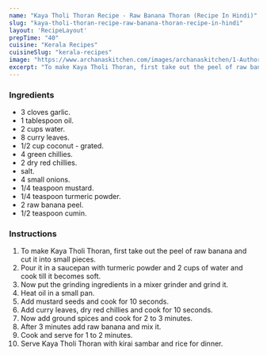 ---
name: "Kaya Tholi Thoran Recipe - Raw Banana Thoran (Recipe In Hindi)"
slug: "kaya-tholi-thoran-recipe-raw-banana-thoran-recipe-in-hindi"
layout: 'RecipeLayout'
prepTime: "40"
cuisine: "Kerala Recipes"
cuisineSlug: "kerala-recipes"
image: "https://www.archanaskitchen.com/images/archanaskitchen/1-Author/Karthika_Gopalakrishnan/Kaya_Tholi_Thoran.jpg"
excerpt: "To make Kaya Tholi Thoran, first take out the peel of raw banana and cut it into small pieces"
---

### Ingredients

-  3 cloves garlic.
-  1 tablespoon oil.
-  2 cups water.
-  8 curry leaves.
-  1/2 cup coconut - grated.
-  4 green chillies.
-  2 dry red chillies.
-  salt.
-  4 small onions.
-  1/4 teaspoon mustard.
-  1/4 teaspoon turmeric powder.
- 2 raw banana peel.
-  1/2 teaspoon cumin.

### Instructions

1. To make Kaya Tholi Thoran, first take out the peel of raw banana and cut it into small pieces.
1. Pour it in a saucepan with turmeric powder and 2 cups of water and cook till it becomes soft.
1. Now put the grinding ingredients in a mixer grinder and grind it.
1. Heat oil in a small pan.
1. Add mustard seeds and cook for 10 seconds.
1. Add curry leaves, dry red chillies and cook for 10 seconds.
1. Now add ground spices and cook for 2 to 3 minutes.
1. After 3 minutes add raw banana and mix it.
1. Cook and serve for 1 to 2 minutes.
1. Serve Kaya Tholi Thoran with kirai sambar and rice for dinner.

